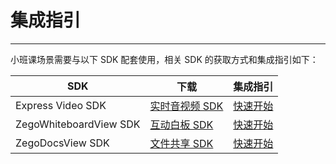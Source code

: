 <style>
table th:nth-of-type(1) { min-width: 120px; width: 30%; }
table th:nth-of-type(2) { min-width: 120px; width: 30%; }
table th:nth-of-type(3) { min-width: 120px; width: 40%; }
table {width: 100%;}
</style>

# 集成指引
---

小班课场景需要与以下 SDK 配套使用，相关 SDK 的获取方式和集成指引如下：

|SDK|下载|集成指引|
|-|-|-|
|Express Video SDK|[实时音视频 SDK](https://doc-zh.zego.im/zh/2968.html)|[快速开始](#196)|
|ZegoWhiteboardView SDK|[互动白板 SDK](https://doc-zh.zego.im/zh/4406.html)|[快速开始](https://doc-zh.zego.im/zh/4368.html)|
|ZegoDocsView SDK|[文件共享 SDK](https://doc-zh.zego.im/zh/4408.html)|[快速开始](https://doc-zh.zego.im/zh/4373.html)|
